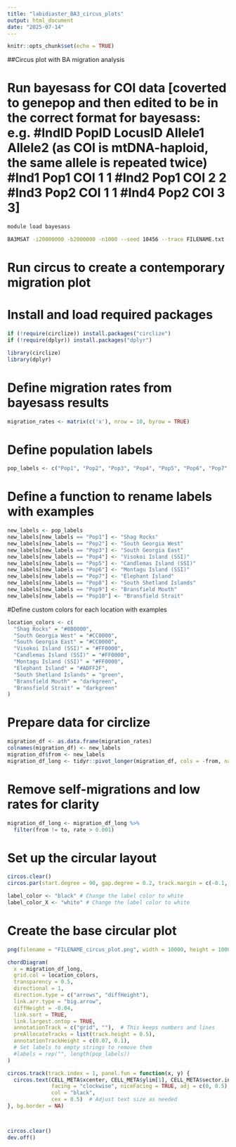 ```yaml
---
title: "labidiaster_BA3_circus_plots"
output: html_document
date: "2025-07-14"
---
```


```r
knitr::opts_chunk$set(echo = TRUE)
```

##Circus plot with BA migration analysis

# Run bayesass for COI data [coverted to genepop and then edited to be in the correct format for bayesass: e.g. #IndID PopID LocusID Allele1 Allele2 (as COI is mtDNA-haploid, the same allele is repeated twice) #Ind1 Pop1 COI 1 1 #Ind2 Pop1 COI 2 2 #Ind3 Pop2 COI 1 1 #Ind4 Pop2 COI 3 3]

```bash
module load bayesass

BA3MSAT -i20000000 -b2000000 -n1000 --seed 10456 --trace FILENAME.txt --output FILENAME_output.txt

```

# Run circus to create a contemporary migration plot
# Install and load required packages
```r
if (!require(circlize)) install.packages("circlize")
if (!require(dplyr)) install.packages("dplyr")

library(circlize)
library(dplyr)
```

# Define migration rates from bayesass results
```r
migration_rates <- matrix(c('x'), nrow = 10, byrow = TRUE) 

```

# Define population labels
```r
pop_labels <- c("Pop1", "Pop2", "Pop3", "Pop4", "Pop5", "Pop6", "Pop7", "Pop8", "Pop9", "Pop10")
```

# Define a function to rename labels with examples
```r
new_labels <- pop_labels
new_labels[new_labels == "Pop1"] <- "Shag Rocks"
new_labels[new_labels == "Pop2"] <- "South Georgia West"
new_labels[new_labels == "Pop3"] <- "South Georgia East"
new_labels[new_labels == "Pop4"] <- "Visokoi Island (SSI)"
new_labels[new_labels == "Pop5"] <- "Candlemas Island (SSI)"
new_labels[new_labels == "Pop6"] <- "Montagu Island (SSI)"
new_labels[new_labels == "Pop7"] <- "Elephant Island"
new_labels[new_labels == "Pop8"] <- "South Shetland Islands"
new_labels[new_labels == "Pop9"] <- "Bransfield Mouth"
new_labels[new_labels == "Pop10"] <- "Bransfield Strait"
```

#Define custom colors for each location with examples
```r
location_colors <- c(
  "Shag Rocks" = "#8B0000",            
  "South Georgia West" = "#CC0000",    
  "South Georgia East" = "#CC0000",    
  "Visokoi Island (SSI)" = "#FF0000",  
  "Candlemas Island (SSI)" = "#FF0000",
  "Montagu Island (SSI)" = "#FF0000",  
  "Elephant Island" = "#ADFF2F",       
  "South Shetland Islands" = "green", 
  "Bransfield Mouth" = "darkgreen",    
  "Bransfield Strait" = "darkgreen"    
)
```

# Prepare data for circlize
```r
migration_df <- as.data.frame(migration_rates)
colnames(migration_df) <- new_labels
migration_df$from <- new_labels
migration_df_long <- tidyr::pivot_longer(migration_df, cols = -from, names_to = "to", values_to = "rate")
```

# Remove self-migrations and low rates for clarity
```r
migration_df_long <- migration_df_long %>%
  filter(from != to, rate > 0.001)
```

# Set up the circular layout
```r
circos.clear()
circos.par(start.degree = 90, gap.degree = 0.2, track.margin = c(-0.1, 0.1), points.overflow.warning = FALSE)

label_color <- "black" # Change the label color to white
label_color_X <- "white" # Change the label color to white

```

# Create the base circular plot
```r
png(filename = "FILENAME_circus_plot.png", width = 10000, height = 10000, res = 1500)

chordDiagram(
  x = migration_df_long,
  grid.col = location_colors,
  transparency = 0.5,
  directional = 1,
  direction.type = c("arrows", "diffHeight"),
  link.arr.type = "big.arrow",
  diffHeight = -0.04,
  link.sort = TRUE,
  link.largest.ontop = TRUE,
  annotationTrack = c("grid", ""),  # This keeps numbers and lines
  preAllocateTracks = list(track.height = 0.5),
  annotationTrackHeight = c(0.07, 0.1),
  # Set labels to empty strings to remove them
  #labels = rep("", length(pop_labels))
)

circos.track(track.index = 1, panel.fun = function(x, y) {
  circos.text(CELL_META$xcenter, CELL_META$ylim[1], CELL_META$sector.index,
              facing = "clockwise", niceFacing = TRUE, adj = c(0, 0.5),
              col = "black",
              cex = 0.5)  # Adjust text size as needed
}, bg.border = NA)



circos.clear()
dev.off()
```
